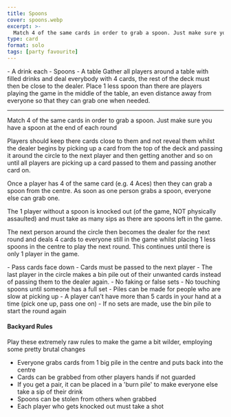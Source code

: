 ```yaml
---
title: Spoons
cover: spoons.webp
excerpt: >-
  Match 4 of the same cards in order to grab a spoon. Just make sure you have a spoon at the end of each round
type: card
format: solo
tags: [party favourite]
---
```


<GameHero
  cover="/images/spoons.webp"
  alt="Spoons"
/>

<GameSection title="Equipment" icon="/images/liquor.webp">
-   A drink each
-   Spoons
-   A table
</GameSection>

<GameSection title="Setup" icon="/images/settings.webp">
Gather all players around a table with filled drinks and deal everybody with 4 cards, the rest of the deck must then be close to the dealer. Place 1 less spoon than there are players playing the game in the middle of the table, an even distance away from everyone so that they can grab one when needed.

* * *
</GameSection>

<GameSection title="Aim of the Game" icon="/images/target.webp">
<p>Match 4 of the same cards in order to grab a spoon. Just make sure you have a spoon at the end of each round</p>
</GameSection>

<GameSection title="How to Play" icon="/images/question.webp">
Players should keep there cards close to them and not reveal them whilst the dealer begins by picking up a card from the top of the deck and passing it around the circle to the next player and then getting another and so on until all players are picking up a card passed to them and passing another card on.

Once a player has 4 of the same card (e.g. 4 Aces) then they can grab a spoon from the centre. As soon as one person grabs a spoon, everyone else can grab one.

The 1 player without a spoon is knocked out (of the game, NOT physically assaulted) and must take as many sips as there are spoons left in the game.

The next person around the circle then becomes the dealer for the next round and deals 4 cards to everyone still in the game whilst placing 1 less spoons in the centre to play the next round. This continues until there is only 1 player in the game.
</GameSection>

<GameSection title="Rules" icon="/images/rules.webp">
-   Pass cards face down
-   Cards must be passed to the next player
-   The last player in the circle makes a bin pile out of their unwanted cards instead of passing them to the dealer again.
-   No faking or false sets
-   No touching spoons until someone has a full set
-   Piles can be made for people who are slow at picking up
-   A player can’t have more than 5 cards in your hand at a time (pick one up, pass one on)
-   If no sets are made, use the bin pile to start the round again
</GameSection>

<GameSection title="Special Edition" icon="/images/special.webp">

<h4>Backyard Rules</h4>

Play these extremely raw rules to make the game a bit wilder, employing some pretty brutal changes

-   Everyone grabs cards from 1 big pile in the centre and puts back into the centre
-   Cards can be grabbed from other players hands if not guarded
-   If you get a pair, it can be placed in a 'burn pile' to make everyone else take a sip of their drink
-   Spoons can be stolen from others when grabbed
-   Each player who gets knocked out must take a shot
</GameSection>

<ShareButtons title="Spoons" />

<FeedbackCard>
</FeedbackCard>

